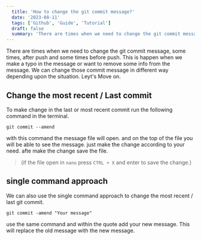 ```yaml
---
  title: 'How to change the git commit message?'
  date: '2023-08-11'
  tags: ['Github', 'Guide', 'Tutorial']
  draft: false
  summary: 'There are times when we need to change the git commit message, some times, after push and some times before push. and we can change those commit message with the following command.'
---
```


There are times when we need to change the git commit message, some times, after push and some times before push. This is happen when we make a typo in the message or want to remove some info from the message. We can change those commit message in different way depending upon the situation. Leyt's Move on.


## Change the most recent / Last commit
To make change in the last or most recent commit run the following command in the terminal.

```git commit --amend```

with this command the message file will open. and on the top of the file you will be able to see the message. just make the change according to your need.
afte make the change save the file. 
 > (if the file open in `nano` press `CTRL + X` and enter to save the change.)

## single command approach
We can also use the single command approach to change the most recent / last git commit.

```git commit -amend "Your message"```

use the same command and within the quote add your new message. This will replace the old message with the new message.


